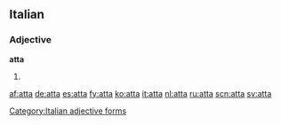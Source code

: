 ==Italian==

===Adjective===
'''atta''' {{f}}

# {{feminine of|[[atto]]}}
[[Category:Italian adjective forms]]

[[af:atta]]
[[de:atta]]
[[es:atta]]
[[fy:atta]]
[[ko:atta]]
[[it:atta]]
[[nl:atta]]
[[ru:atta]]
[[scn:atta]]
[[sv:atta]]